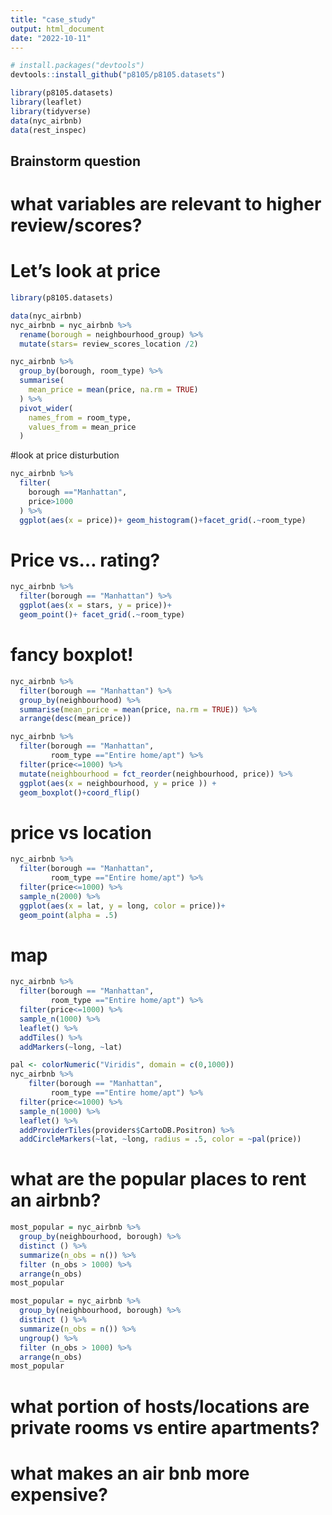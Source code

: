 ```yaml
---
title: "case_study"
output: html_document
date: "2022-10-11"
---
```


```r
# install.packages("devtools")
devtools::install_github("p8105/p8105.datasets")
```

```r
library(p8105.datasets)
library(leaflet)
library(tidyverse)
data(nyc_airbnb)
data(rest_inspec)
```

## Brainstorm question
# what variables are relevant to higher review/scores?


# Let's look at price
```r
library(p8105.datasets)

data(nyc_airbnb)
nyc_airbnb = nyc_airbnb %>% 
  rename(borough = neighbourhood_group) %>% 
  mutate(stars= review_scores_location /2)
```

```r
nyc_airbnb %>% 
  group_by(borough, room_type) %>% 
  summarise(
    mean_price = mean(price, na.rm = TRUE)
  ) %>% 
  pivot_wider(
    names_from = room_type,
    values_from = mean_price
  )
```

#look at price disturbution
```r
nyc_airbnb %>% 
  filter(
    borough =="Manhattan",
    price>1000
  ) %>% 
  ggplot(aes(x = price))+ geom_histogram()+facet_grid(.~room_type)
```

# Price vs... rating?
```r
nyc_airbnb %>% 
  filter(borough == "Manhattan") %>% 
  ggplot(aes(x = stars, y = price))+
  geom_point()+ facet_grid(.~room_type)
```

# fancy boxplot!
```r
nyc_airbnb %>% 
  filter(borough == "Manhattan") %>% 
  group_by(neighbourhood) %>% 
  summarise(mean_price = mean(price, na.rm = TRUE)) %>% 
  arrange(desc(mean_price))
```


```r
nyc_airbnb %>% 
  filter(borough == "Manhattan",
         room_type =="Entire home/apt") %>% 
  filter(price<=1000) %>% 
  mutate(neighbourhood = fct_reorder(neighbourhood, price)) %>% 
  ggplot(aes(x = neighbourhood, y = price )) +
  geom_boxplot()+coord_flip()
```


# price vs location
```r
nyc_airbnb %>% 
  filter(borough == "Manhattan",
         room_type =="Entire home/apt") %>% 
  filter(price<=1000) %>%
  sample_n(2000) %>% 
  ggplot(aes(x = lat, y = long, color = price))+
  geom_point(alpha = .5)
```


# map
```r
nyc_airbnb %>% 
  filter(borough == "Manhattan",
         room_type =="Entire home/apt") %>% 
  filter(price<=1000) %>%
  sample_n(1000) %>% 
  leaflet() %>% 
  addTiles() %>% 
  addMarkers(~long, ~lat)
```

```r
pal <- colorNumeric("Viridis", domain = c(0,1000))
nyc_airbnb %>% 
    filter(borough == "Manhattan",
         room_type =="Entire home/apt") %>% 
  filter(price<=1000) %>%
  sample_n(1000) %>%
  leaflet() %>% 
  addProviderTiles(providers$CartoDB.Positron) %>% 
  addCircleMarkers(~lat, ~long, radius = .5, color = ~pal(price))
```





# what are the popular places to rent an airbnb?

```r
most_popular = nyc_airbnb %>%
  group_by(neighbourhood, borough) %>%
  distinct () %>%
  summarize(n_obs = n()) %>%
  filter (n_obs > 1000) %>% 
  arrange(n_obs)
most_popular
```

```r
most_popular = nyc_airbnb %>%
  group_by(neighbourhood, borough) %>%
  distinct () %>%
  summarize(n_obs = n()) %>%
  ungroup() %>% 
  filter (n_obs > 1000) %>% 
  arrange(n_obs)
most_popular
```

# what portion of hosts/locations are private rooms vs entire apartments?
# what makes an air bnb more expensive?
